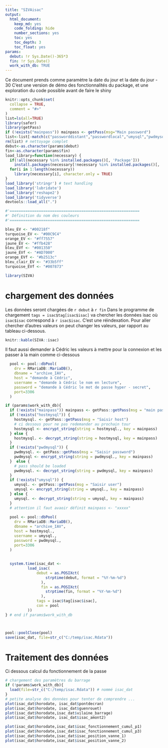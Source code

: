 ```yaml
---
title: "SIVAisac"
output:
  html_document:
    keep_md: yes
    code_folding: hide
    number_sections: yes
    toc: yes
    toc_depth: 3
    toc_float: yes
params: 
  debut: !r Sys.Date()-365*3
  fin: !r Sys.Date()
  work_with_db: TRUE
---
```



Ce document prends comme paramètre la date du jour et la date du jour - 30 C'est
une version de démo des fonctionnalités du package, et une exploration du code
possible avant de faire le shiny



```r
knitr::opts_chunk$set(
  collapse = TRUE,
  comment = "#>"
)
list=ls(all=TRUE)
library(safer)
library(getPass)
if (!exists("mainpass")) mainpass <- getPass(msg="Main password")
list<-list[-match(c("passworddistant","passwordlocal","umysql","pwdmysql"),list)  ]
rm(list) # nettoyage complet
debut<-as.character(params$debut)
fin<-as.character(params$fin)
load_library=function(necessary) {
  if(!all(necessary %in% installed.packages()[, 'Package']))
    install.packages(necessary[!necessary %in% installed.packages()[, 'Package']], dep = T)
  for(i in 1:length(necessary))
    library(necessary[i], character.only = TRUE)
}
load_library('stringr') # text handling
load_library('lubridate')
load_library('reshape2')
load_library('tidyverse')	
devtools::load_all(".")

#'==========================================================
#' Définition du nom des couleurs
#'==========================================================

bleu_EV <- "#00218f"
turquoise_EV <- "#00C9C4"
orange_EV <- "#ff7557"
jaune_EV <- "#ffb428"
bleu_EVf <- "#001350"
jaune_EVf <- "#AD7000"
orange_EVf <- "#b2513c"
bleu_clair_EV <- "#33b5ff"
turquoise_EVf <- "#007873"

library(SIVA)


```

# chargement des données

Les données seront chargées de `r debut` à `r fin`
Dans le programme de chargement `tags = isac$tag[isac$isac]` va chercher les données isac
où `isac$isac` correspond à `r isac$isac`.
C'est une réindexation. Pour aller chercher d'autres valeurs on peut changer les valeurs,
par rapport au tableau ci-dessous.

```r
knitr::kable(SIVA::isac)
```
Il faut aussi demander à Cédric les valeurs à mettre pour la connexion et les
passer à la main comme ci-dessous


```r
  pool <- pool::dbPool(
    drv = RMariaDB::MariaDB(),
    dbname = "archive_IAV",
    host = "demande à Cédric",
    username = "demande à Cédric le nom en lecture",
    password = "demande à Cédric le mot de passe hyper - secret",
    port=3306
  )
```





```r

if (params$work_with_db){
  if (!exists("mainpass")) mainpass <- getPass::getPass(msg = "main password")
  if (!exists("hostmysql")) {
    hostmysql. <- getPass::getPass(msg = "Saisir host")
    # ci dessous pour ne pas redemander au prochain tour
    hostmysql <- encrypt_string(string = hostmysql., key = mainpass)
  } else {
    hostmysql. <- decrypt_string(string = hostmysql, key = mainpass)
  }
  if (!exists("pwdmysql")) {
    pwdmysql. <- getPass::getPass(msg = "Saisir password")
    pwdmysql <- encrypt_string(string = pwdmysql., key = mainpass)
  }  else {
    # pass should be loaded
    pwdmysql. <- decrypt_string(string = pwdmysql, key = mainpass)
  }
  if (!exists("umysql")) {
    umysql. <- getPass::getPass(msg = "Saisir user")
    umysql <- encrypt_string(string = umysql., key = mainpass)
  } else {
    umysql. <- decrypt_string(string = umysql, key = mainpass)
  }
  # attention il faut avaoir définit mainpass <- "xxxxx"
  
  pool <- pool::dbPool(
    drv = RMariaDB::MariaDB(),
    dbname = "archive_IAV",
    host = hostmysql.,
    username = umysql.,
    password = pwdmysql.,
    port=3306
  )
  
  
  system.time(isac_dat <-
          load_isac(
              debut = as.POSIXct(
                  strptime(debut, format = "%Y-%m-%d")
                ),
                fin = as.POSIXct(
                  strptime(fin, format = "%Y-%m-%d")
                ),
              tags = isac$tag[isac$isac],
              con = pool
          ))
} # end if params$work_with_db



pool::poolClose(pool)
save(isac_dat, file=str_c("C:/temp/isac.Rdata"))

```

# Traitement des données

Ci dessous calcul du fonctionnement de la passe


```r
# chargement des paramètres du barrage
if (!params$work_with_db){
  load(file=str_c("C:/temp/isac.Rdata")) # nommé isac_dat
}
# petite analyse des données pour tenter de comprendre ...
plot(isac_dat$horodate, isac_dat$pontdecran)
plot(isac_dat$horodate, isac_dat$guenrouet)
plot(isac_dat$horodate,isac_dat$vilaine_barrage)
plot(isac_dat$horodate, isac_dat$isac_amont2)

plot(isac_dat$horodate,isac_dat$isac_fonctionnement_cumul_p1)
plot(isac_dat$horodate,isac_dat$isac_fonctionnement_cumul_p3)
plot(isac_dat$horodate,isac_dat$isac_position_vanne_1)
plot(isac_dat$horodate,isac_dat$isac_position_vanne_2)
```



